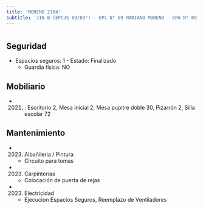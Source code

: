 ```yaml
---
title: 'MORENO 2104'
subtitle: 'JIN B (EPCJS 09/03°) - EPC N° 09 MARIANO MORENO - EPA N° 09 MARIANO MORENO'
---
```


#


## Seguridad

*  Espacios seguros: 1 - Estado: Finalizado 
    + Guardia física: NO





## Mobiliario

*  (2021) : Escritorio 2, Mesa inicial 2, Mesa pupitre doble 30, Pizarrón 2, Silla escolar 72 





## Mantenimiento

*  (2023) Albañileria / Pintura 
    + Circuito para tomas

*  (2023) Carpinterías 
    + Colocación de puerta de rejas

*  (2023) Electricidad 
    + Ejecucion Espacios Seguros, Reemplazo de Ventiladores



